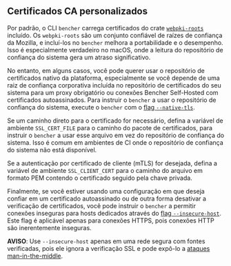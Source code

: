 ## Certificados CA personalizados

Por padrão, o CLI `bencher` carrega certificados do crate [`webpki-roots`][webpki-roots] incluído.
Os `webpki-roots` são um conjunto confiável de raízes de confiança da Mozilla,
e incluí-los no `bencher` melhora a portabilidade e o desempenho.
Isso é especialmente verdadeiro no macOS, onde a leitura do repositório de confiança do sistema gera um atraso significativo.

No entanto, em alguns casos, você pode querer usar o repositório de certificados nativo da plataforma,
especialmente se você depende de uma raiz de confiança corporativa incluída no repositório de certificados do seu sistema
para um proxy obrigatório ou conexões Bencher Self-Hosted com certificados autoassinados.
Para instruir o `bencher` a usar o repositório de confiança do sistema, execute o `bencher` com o
[flag `--native-tls`][native tls].

Se um caminho direto para o certificado for necessário,
defina a variável de ambiente `SSL_CERT_FILE` para o caminho do pacote de certificados,
para instruir o `bencher` a usar esse arquivo em vez do repositório de confiança do sistema.
Isso é comum em ambientes de CI onde o repositório de confiança do sistema não está disponível.

Se a autenticação por certificado de cliente (mTLS) for desejada,
defina a variável de ambiente `SSL_CLIENT_CERT` para o caminho do arquivo em formato PEM
contendo o certificado seguido pela chave privada.

Finalmente, se você estiver usando uma configuração em que deseja confiar em um certificado autoassinado
ou de outra forma desativar a verificação de certificados,
você pode instruir o `bencher` a permitir conexões inseguras para hosts dedicados através do
[flag `--insecure-host`][insecure host].
Este flag é aplicável apenas para conexões HTTPS, pois conexões HTTP são inerentemente inseguras.

**AVISO**: Use `--insecure-host` apenas em uma rede segura com fontes verificadas,
pois ele ignora a verificação SSL e pode expô-lo a [ataques man-in-the-middle][wikipedia mitm].

[wikipedia mitm]: https://pt.wikipedia.org/wiki/Ataque_man-in-the-middle
[webpki-roots]: https://github.com/rustls/webpki-roots

[native tls]: /pt/docs/explanation/bencher-run/#--native-tls
[insecure host]: /pt/docs/explanation/bencher-run/#--insecure-host
